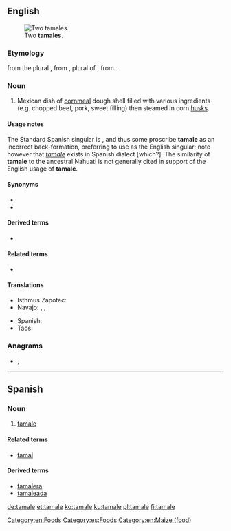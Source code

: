 ==English==
{{wikipedia|tamale}}
[[File:Tamales.jpg|thumb|Two '''tamales'''.]]

===Etymology===
{{back-form|en|nodot=1}} from the plural {{m|en|tamales}}, from {{etyl|es|en}} {{m|es|tamales}}, plural of {{m|es|tamal}}, from {{etyl|nah|en}} {{m|nah|tamalli||wrapped}}.

===Noun===
{{en-noun}}

# Mexican dish of [[cornmeal]] dough shell filled with various ingredients (e.g. chopped beef, pork, sweet filling) then steamed in corn [[husks]].

====Usage notes====
The Standard Spanish singular is {{m|es|tamal}}, and thus some proscribe '''tamale''' as an incorrect back-formation, preferring to use {{m|en|tamal}} as the English singular; note however that ''[[#Spanish|tamale]]'' exists in Spanish dialect [which?]. The similarity of '''tamale''' to the ancestral Nahuatl {{m|nah|tamalli}} is not generally cited in support of the English usage of '''tamale'''.

====Synonyms====
* {{l|en|humita}}
* {{l|en|tamal}}

====Derived terms====
* {{l|en|hot tamale}}

====Related terms====
* {{l|en|tamalera}}

====Translations====
{{trans-top|Mexican dish}}
* Isthmus Zapotec: {{t|zai|gueta guu}}
* Navajo: {{t|nv|ałchʼįʼ beʼestłʼóní}}, {{t|nv|Naakaii bintsidígoʼí}}, {{t|nv|nijiloʼí}}
{{trans-mid}}
* Spanish: {{t+|es|tamal|m}}
* Taos: {{t|twf|tomòli’ína}}
{{trans-bottom}}

===Anagrams===
* {{l|en|malate}}, {{l|en|meatal}}

[[Category:en:Foods]]

----

==Spanish==

===Noun===
{{es-noun|m}}

# {{lb|es|dialect}} [[#English|tamale]]

====Related terms====
* [[tamal]]

====Derived terms====
* [[tamalera]]
* [[tamaleada]]

[[Category:es:Foods]]
[[Category:en:Maize (food)]]

[[de:tamale]]
[[et:tamale]]
[[ko:tamale]]
[[ku:tamale]]
[[pl:tamale]]
[[fi:tamale]]